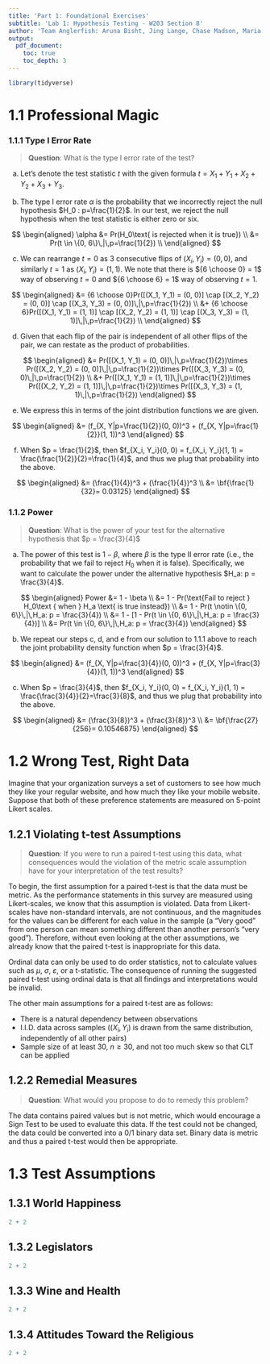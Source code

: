 ```yaml
---
title: 'Part 1: Foundational Exercises'
subtitle: 'Lab 1: Hypothesis Testing - W203 Section 8'
author: 'Team Anglerfish: Aruna Bisht, Jing Lange, Chase Madson, Maria Manna' 
output:
  pdf_document:
    toc: true
    toc_depth: 3
---
```


```r
library(tidyverse)

```

\newpage

# 1.1 Professional Magic

### 1.1.1 Type I Error Rate

> **Question**: What is the type I error rate of the test?

a.  Let's denote the test statistic $t$ with the given formula $t = X_1 + Y_1 + X_2 + Y_2 + X_3 + Y_3$.

b.  The type I error rate $\alpha$ is the probability that we incorrectly reject the null hypothesis $H_0 : p=\frac{1}{2}$. In our test, we reject the null hypothesis when the test statistic is either zero or six.

$$
\begin{aligned}
\alpha &= Pr(H_0\text{ is rejected when it is true}) \\
       &= Pr(t \in \{0, 6\}\,|\,p=\frac{1}{2}) \\
\end{aligned}
$$

c.  We can rearrange $t=0$ as 3 consecutive flips of $(X_i, Y_i) = (0, 0)$, and similarly $t=1$ as $(X_i, Y_i) = (1, 1)$. We note that there is ${6 \choose 0} = 1$ way of observing $t = 0$ and ${6 \choose 6} = 1$ way of observing $t = 1$.

$$
\begin{aligned}
       &= {6 \choose 0}Pr([(X_1, Y_1) = (0, 0)] \cap [(X_2, Y_2) = (0, 0)] \cap [(X_3, Y_3) = (0, 0)]\,|\,p=\frac{1}{2}) \\
       &+ {6 \choose 6}Pr([(X_1, Y_1) = (1, 1)] \cap [(X_2, Y_2) = (1, 1)] \cap [(X_3, Y_3) = (1, 1)]\,|\,p=\frac{1}{2}) \\
\end{aligned}
$$

d.  Given that each flip of the pair is independent of all other flips of the pair, we can restate as the product of probabilities.

$$
\begin{aligned}
       &= Pr([(X_1, Y_1) = (0, 0)]\,|\,p=\frac{1}{2})\times Pr([(X_2, Y_2) = (0, 0)]\,|\,p=\frac{1}{2})\times Pr([(X_3, Y_3) = (0, 0)\,|\,p=\frac{1}{2}) \\
       &+ Pr([(X_1, Y_1) = (1, 1)]\,|\,p=\frac{1}{2})\times Pr([(X_2, Y_2) = (1, 1)]\,|\,p=\frac{1}{2})\times Pr([(X_3, Y_3) = (1, 1)\,|\,p=\frac{1}{2})
\end{aligned}
$$

e.  We express this in terms of the joint distribution functions we are given.

$$
\begin{aligned}
       &= (f_{X, Y|p=\frac{1}{2}}(0, 0))^3 + (f_{X, Y|p=\frac{1}{2}}(1, 1))^3
\end{aligned}
$$

f.  When $p = \frac{1}{2}$, then $f_{X_i, Y_i}(0, 0) = f_{X_i, Y_i}(1, 1) = \frac{\frac{1}{2}}{2}=\frac{1}{4}$, and thus we plug that probability into the above.

$$
\begin{aligned}
       &= (\frac{1}{4})^3 + (\frac{1}{4})^3 \\
       &= \bf{\frac{1}{32}= 0.03125}
\end{aligned}
$$

\newpage

### 1.1.2 Power

> **Question**: What is the power of your test for the alternative hypothesis that $p = \frac{3}{4}$

a.  The power of this test is $1 - \beta$, where $\beta$ is the type II error rate (i.e., the probability that we fail to reject $H_0$ when it is false). Specifically, we want to calculate the power under the alternative hypothesis $H_a: p = \frac{3}{4}$.

$$
\begin{aligned}
Power  &= 1 - \beta \\
       &= 1 - Pr(\text{Fail to reject } H_0\text { when  } H_a \text{ is true instead}) \\
       &= 1 - Pr(t \notin \{0, 6\}\,|\,H_a: p = \frac{3}{4}) \\
       &= 1 - [1 - Pr(t \in \{0, 6\}\,|\,H_a: p = \frac{3}{4})] \\
       &= Pr(t \in \{0, 6\}\,|\,H_a: p = \frac{3}{4})
\end{aligned}
$$

b.  We repeat our steps c, d, and e from our solution to 1.1.1 above to reach the joint probability density function when $p = \frac{3}{4}$.

$$
\begin{aligned}
       &= (f_{X, Y|p=\frac{3}{4}}(0, 0))^3 + (f_{X, Y|p=\frac{3}{4}}(1, 1))^3
\end{aligned}
$$

c.  When $p = \frac{3}{4}$, then $f_{X_i, Y_i}(0, 0) = f_{X_i, Y_i}(1, 1) = \frac{\frac{3}{4}}{2}=\frac{3}{8}$, and thus we plug that probability into the above.

$$
\begin{aligned}
       &= (\frac{3}{8})^3 + (\frac{3}{8})^3 \\
       &= \bf{\frac{27}{256}= 0.10546875}
\end{aligned}
$$

\newpage

# 1.2 Wrong Test, Right Data

Imagine that your organization surveys a set of customers to see how much they like your regular website, and how much they like your mobile website. Suppose that both of these preference statements are measured on 5-point Likert scales.

## 1.2.1 Violating t-test Assumptions

> **Question**: If you were to run a paired t-test using this data, what consequences would the violation of the metric scale assumption have for your interpretation of the test results?



To begin, the first assumption for a paired t-test is that the data must be metric. As the performance statements in this survey are measured using Likert-scales, we know that this assumption is violated. Data from Likert-scales have non-standard intervals, are not continuous, and the magnitudes for the values can be different for each value in the sample (a "Very good" from one person can mean something different than another person's "very good"). Therefore, without even looking at the other assumptions, we already know that the paired t-test is inappropriate for this data.

Ordinal data can only be used to do order statistics, not to calculate values such as $\mu$, $\sigma$, $\varepsilon$, or a t-statistic. The consequence of running the suggested paired t-test using ordinal data is that all findings and interpretations would be invalid.

The other main assumptions for a paired t-test are as follows:

-   There is a natural dependency between observations
-   I.I.D. data across samples ($(X_i, Y_i)$ is drawn from the same distribution, independently of all other pairs)
-   Sample size of at least 30, $n \geq 30$, and not too much skew so that CLT can be applied

## 1.2.2 Remedial Measures

> **Question**: What would you propose to do to remedy this problem?

The data contains paired values but is not metric, which would encourage a Sign Test to be used to evaluate this data. If the test could not be changed, the data could be converted into a $0/1$ binary data set. Binary data is metric and thus a paired t-test would then be appropriate.


# 1.3 Test Assumptions

## 1.3.1 World Happiness

```r
2 + 2
```

## 1.3.2 Legislators

```r
2 + 2
```

## 1.3.3 Wine and Health

```r
2 + 2
```

## 1.3.4 Attitudes Toward the Religious

```r
2 + 2
```
